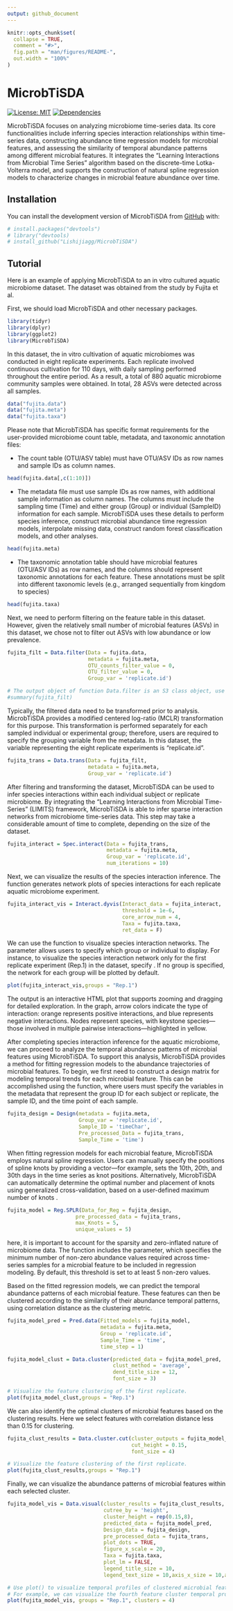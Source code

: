 ```yaml
---
output: github_document
---
```


<!-- README.md is generated from README.Rmd. Please edit that file -->

```r
knitr::opts_chunk$set(
  collapse = TRUE,
  comment = "#>",
  fig.path = "man/figures/README-",
  out.width = "100%"
)
```

# MicrobTiSDA

<!-- badges: start -->
[![License: MIT](https://img.shields.io/badge/license-MIT-blue.svg)](https://opensource.org/licenses/MIT)
[![Dependencies](https://tinyverse.netlify.app/badge/MicrobTiSDA)](https://CRAN.R-project.org/package=MicrobTiSDA)
<!-- badges: end -->

MicrobTiSDA focuses on analyzing microbiome time-series data. Its core functionalities include inferring species interaction relationships within time-series data, constructing abundance time regression models for microbial features, and assessing the similarity of temporal abundance patterns among different microbial features. It integrates the "Learning Interactions from Microbial Time Series" algorithm based on the discrete-time Lotka-Volterra model, and supports the construction of natural spline regression models to characterize changes in microbial feature abundance over time.

## Installation

You can install the development version of MicrobTiSDA from [GitHub](https://github.com/) with:

```r
# install.packages("devtools")
# library("devtools)
# install_github("Lishijiagg/MicrobTiSDA")
```


## Tutorial

Here is an example of applying MicrobTiSDA to an in vitro cultured aquatic microbiome dataset. The dataset was obtained from the study by Fujita et al.

First, we should load MicrobTiSDA and other necessary packages.

```r
library(tidyr)
library(dplyr)
library(ggplot2)
library(MicrobTiSDA)
```

In this dataset, the in vitro cultivation of aquatic microbiomes was conducted in eight replicate experiments. Each replicate involved continuous cultivation for 110 days, with daily sampling performed throughout the entire period. As a result, a total of 880 aquatic microbiome community samples were obtained. In total, 28 ASVs were detected across all samples.

```r
data("fujita.data")
data("fujita.meta")
data("fujita.taxa")
```

Please note that MicrobTiSDA has specific format requirements for the user-provided microbiome count table, metadata, and taxonomic annotation files:

* The count table (OTU/ASV table) must have OTU/ASV IDs as row names and sample IDs as column names.

```r
head(fujita.data[,c(1:10)])
```

* The metadata file must use sample IDs as row names, with additional sample information as column names. The columns must include the sampling time (Time) and either group (Group) or individual (SampleID) information for each sample. MicrobTiSDA uses these details to perform species inference, construct microbial abundance time regression models, interpolate missing data, construct random forest classification models, and other analyses.

```r
head(fujita.meta)
```

* The taxonomic annotation table should have microbial features (OTU/ASV IDs) as row names, and the columns should represent taxonomic annotations for each feature. These annotations must be split into different taxonomic levels (e.g., arranged sequentially from kingdom to species)

```r
head(fujita.taxa)
```

Next, we need to perform filtering on the feature table in this dataset. However, given the relatively small number of microbial features (ASVs) in this dataset, we chose not to filter out ASVs with low abundance or low prevalence.

```r
fujita_filt = Data.filter(Data = fujita.data,
                          metadata = fujita.meta,
                          OTU_counts_filter_value = 0,
                          OTU_filter_value = 0,
                          Group_var = 'replicate.id')

# The output object of function Data.filter is an S3 class object, use summary() to check the output result.
#summary(fujita_filt)
```

Typically, the filtered data need to be transformed prior to analysis. MicrobTiSDA provides a modified centered log-ratio (MCLR) transformation for this purpose. This transformation is performed separately for each sampled individual or experimental group; therefore, users are required to specify the grouping variable from the metadata. In this dataset, the variable representing the eight replicate experiments is “replicate.id”.

```r
fujita_trans = Data.trans(Data = fujita_filt,
                          metadata = fujita.meta,
                          Group_var = 'replicate.id')
```

After filtering and transforming the dataset, MicrobTiSDA can be used to infer species interactions within each individual subject or replicate microbiome. By integrating the "Learning Interactions from Microbial Time-Series" (LIMITS) framework, MicrobTiSDA is able to infer sparse interaction networks from microbiome time-series data. This step may take a considerable amount of time to complete, depending on the size of the dataset.

```r
fujita_interact = Spec.interact(Data = fujita_trans,
                                metadata = fujita.meta,
                                Group_var = 'replicate.id',
                                num_iterations = 10)
```

Next, we can visualize the results of the species interaction inference. The \code{Interact.dyvis} function generates network plots of species interactions for each replicate aquatic microbiome experiment.

```r
fujita_interact_vis = Interact.dyvis(Interact_data = fujita_interact,
                                     threshold = 1e-6,
                                     core_arrow_num = 4,
                                     Taxa = fujita.taxa,
                                     ret_data = F)
```

We can use the \code{plot()} function to visualize species interaction networks. The \code{groups} parameter allows users to specify which group or individual to display. For instance, to visualize the species interaction network only for the first replicate experiment (Rep.1) in the dataset, specify \code{groups = 'Rep.1'}. If no group is specified, the network for each group will be plotted by default.

```r
plot(fujita_interact_vis,groups = "Rep.1")
```

The output is an interactive HTML plot that supports zooming and dragging for detailed exploration. In the graph, arrow colors indicate the type of interaction: orange represents positive interactions, and blue represents negative interactions. Nodes represent species, with keystone species—those involved in multiple pairwise interactions—highlighted in yellow.

After completing species interaction inference for the aquatic microbiome, we can proceed to analyze the temporal abundance patterns of microbial features using MicrobTiSDA. To support this analysis, MicrobTiSDA provides a method for fitting regression models to the abundance trajectories of microbial features. To begin, we first need to construct a design matrix for modeling temporal trends for each microbial feature. This can be accomplished using the \code{Design} function, where users must specify the variables in the metadata that represent the group ID for each subject or replicate, the sample ID, and the time point of each sample.

```r
fujita_design = Design(metadata = fujita.meta,
                       Group_var = 'replicate.id',
                       Sample_ID = 'timeChar',
                       Pre_processed_Data = fujita_trans,
                       Sample_Time = 'time')
```

When fitting regression models for each microbial feature, MicrobTiSDA employs natural spline regression. Users can manually specify the positions of spline knots by providing a vector—for example, \code{Knots = c(10, 20, 30)} sets the 10th, 20th, and 30th days in the time series as knot positions. Alternatively, MicrobTiSDA can automatically determine the optimal number and placement of knots using generalized cross-validation, based on a user-defined maximum number of knots \code{max_Knots}.

```r
fujita_model = Reg.SPLR(Data_for_Reg = fujita_design,
                      pre_processed_data = fujita_trans,
                      max_Knots = 5,
                      unique_values = 5)
```

here, it is important to account for the sparsity and zero-inflated nature of microbiome data. The \code{Reg.SPLR} function includes the \code{unique_values} parameter, which specifies the minimum number of non-zero abundance values required across time-series samples for a microbial feature to be included in regression modeling. By default, this threshold is set to at least 5 non-zero values.

Based on the fitted regression models, we can predict the temporal abundance patterns of each microbial feature. These features can then be clustered according to the similarity of their abundance temporal patterns, using correlation distance as the clustering metric.

```r
fujita_model_pred = Pred.data(Fitted_models = fujita_model,
                              metadata = fujita.meta,
                              Group = 'replicate.id',
                              Sample_Time = 'time',
                              time_step = 1)

fujita_model_clust = Data.cluster(predicted_data = fujita_model_pred,
                                  clust_method = 'average',
                                  dend_title_size = 12,
                                  font_size = 3)

# Visualize the feature clustering of the first replicate.
plot(fujita_model_clust,groups = "Rep.1")
```

We can also identify the optimal clusters of microbial features based on the clustering results. Here we select features with correlation distance less than 0.15 for clustering.

```r
fujita_clust_results = Data.cluster.cut(cluster_outputs = fujita_model_clust,
                                        cut_height = 0.15,
                                        font_size = 4)

# Visualize the feature clustering of the first replicate.
plot(fujita_clust_results,groups = "Rep.1")
```

Finally, we can visualize the abundance patterns of microbial features within each selected cluster.

```r
fujita_model_vis = Data.visual(cluster_results = fujita_clust_results,
                               cutree_by = 'height',
                               cluster_height = rep(0.15,8),
                               predicted_data = fujita_model_pred,
                               Design_data = fujita_design,
                               pre_processed_data = fujita_trans,
                               plot_dots = TRUE,
                               figure_x_scale = 20,
                               Taxa = fujita.taxa,
                               plot_lm = FALSE,
                               legend_title_size = 10,
                               legend_text_size = 10,axis_x_size = 10,axis_title_size = 10,axis_y_size = 10)

# Use plot() to visualize temporal profiles of clustered microbial features.
# For example, we can visualize the fourth feature cluster temporal profiles of the first replicate.
plot(fujita_model_vis, groups = "Rep.1", clusters = 4)
```
